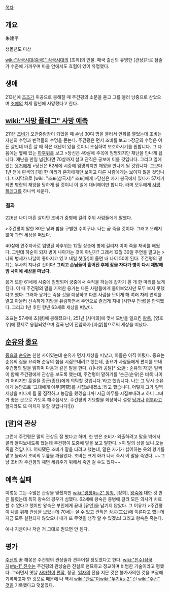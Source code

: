 [[목차]]
== 개요 ==
朱建平

생몰년도 미상

[[wiki:"삼국시대(중국)" 삼국시대]]의 [조위]의 인물. 패국 출신의 유명한 [관상]가로 점술가 수준에 가까우며 마을 안에서도 효험이 있어 유명했다.

== 생애 ==
213년에 [[조조]]가 위공으로 봉해질 때 주건평의 소문을 듣고 그를 불러 낭중으로 삼았으며 [[조예]]의 치세 말년에 사망했다고 한다.

== [[wiki:"사망 플래그" 사망 예측]] ==
211년 [[조비]]가 오관중랑장이 되었을 때 손님 30여 명을 불러서 연회를 열었는데 조비는 자신의 수명과 빈객들의 수명을 묻는다. 주건평은 먼저 조비를 보고
>장군의 수명은 여든 살인데 마흔 살 때 작은 재난이 있을 것이니 조심하여 보호하시기를 원합니다.
그 다음에는 옆에 있는 [[하후위]]를 보고 
>당신은 49살에 주목에 임명되지만 재난을 만나게 됩니다. 재난을 만일 넘긴다면 70살까지 살고 관직은 공보에 이를 것입니다.
그리고 옆에 있는 [[응거]]에게 
>당신은 62세에 시중에 임명되지만 재앙을 만나게 될 것입니다. 그보다 1년 전에 흰색의 [개] 한 마리가 혼자에게만 보이고 다른 사람에게는 보이지 않을 것입니다.  
마지막으로 [wiki: "조표(삼국지)" 조표]에게 
>당신은 자기 봉국에서 있다가 57세가 되면 병란의 재앙을 당하게 될 것이니 이 일에 대비해야만 합니다.
라며 모두에게 [[사망 플래그]]를 하나씩 세운다.

=== 결과 ===
226년 나이 마흔 살이던 조비가 중병에 걸려 주위 사람들에게 말했다.

>주건평이 말한 80은 낮과 밤을 구별한 수이구나. 나는 곧 죽을 것이다.
그러고 오래지 않아 과연 세상을 떠났다.

40살에 연주자사로 임명된 하후위는 12월 상순에 병에 걸리자 이미 죽을 채비를 해뒀다. 그런데 하순이 되자 병이 나아가는 것이 아닌가? 그래서 12월 30일 주연을 열고는
>나의 병세가 나날이 좋아지고 있고 내일 첫[닭]이 울면 내 나이 50이 된다. 주건평의 경계는 무사히 지나갈 것이다!
'''그리고 손님들이 흩어진 후에 잠을 자다가 병이 다시 재발해 밤 사이에 세상을 떠났다.'''

응거 또한 61세에 시중에 임명되어 궁중에서 숙직을 하는데 갑자기 흰 개 한 마리를 보게 된다. 이 때 주건평의 말을 기억한 응거는 다른 사람들에게 물어보았지만 모두 보지 못했다고 했다. 그러자 응거는 죽을 것을 예상하고 다른 사람을 모이게 해 여러 차례 연회를 열고 아울러 신속하게 지방을 유람하면서 주연으로 즐겁게 지내 [시한부 인생]을 만끽했다. 그리고 1년 후인 향년 63세로 세상을 떠났다.

조표는 57세에 초[왕]에 봉해졌으나, 251년 [사마의]에 맞서 모반을 일으킨 [[왕릉]], [영호우]에 황제로 옹립되었으며 결국 난이 진압하자 [자살]함으로써 세상을 떠났다.

== [[순유]]와 [[종요]] ==
[[종요]]와 [[순유]]는 친한 사이였는데 순유가 먼저 세상을 떠났고, 아들은 아직 어렸다. 종요는 순유의 집을 요리해 순유의 첩을 시집보내려고 했는데, 종요가 사람들에게 편지를 보내 주건평의 말을 밝히며 다음과 같은 말을 한다.
{{|나와 공달[* 公達 : 순유의 자]은 일찍이 함께 주건평에게 관상을 보도록 했는데, 주건평이 말하기를 '순군(순유)은 비록 나이가 어리지만 훗일을 종군(종요)에게 의탁할 것입니다.'라고 했습니다. 나는 그 당시 순유에게 농담조로 '그대에게 아무(阿騖)를 시집보내겠소.'라고 했습니다. 어떻게 그가 일찍 세상을 떠나게 될 줄 짐작하고 농담을 했겠습니까! 지금 아무를 시집보내려고 하니 그녀가 좋은 곳으로 가도록 해주십시오. 주건평의 기묘함을 회상하니 설령 [[당거]]나 [[허부]]라고 할지라도 또 미치지 못할 것입니다!|}}

== [말]의 관상 ==
그런데 주건평은 말의 관상도 잘 봤다고 하며, 한 번은 조비가 외출하려고 말을 밖에서 골라 들여보내도록 했는데 주건평이 도중에 말을 보고 말한다.
>이 말의 상을 보니 오늘 죽을 것입니다.
어찌됐든 조비가 말을 타려고 했는데, 말은 자기가 싫어하는 옷의 향기를 맡고 놀라서 조비의 무릎을 깨물었다. 조비는 크게 화가 나서 즉시 이 말을 죽였다. ~~그냥 조비가 주건평의 체면 세워주기 위해서 죽인 걸 수도 있다~~

== 예측 실패 ==
이렇듯 그는 수많은 관상을 맞췄지만 [[wiki:"왕창#s-2" 왕창]], [정희], [[왕숙]]에 대한 것 만은 틀렸는데 특히 왕숙의 경우가 심했다. 62세에 왕숙은 중병에 걸려 모든 의사가 치료할 수 없다고 했지만 왕숙은 부인에게 끝내 [유언]을 남기지 않았다. 그 이유가
>주건평이 나를 위해 관상을 보았는데 70세는 살 수 있고 관직은 삼공(三公)에 이른다고 했는데 지금 모두 실현되지 않았으니 내가 또 무엇을 생각 할 수 있겠소!
그리고 왕숙은 죽는다. 

예나 지금이나 저런 거 그대로 믿으면 안 된다.

== 평가 ==
[[주선]]의 꿈 해몽은 주건평의 관상술과 견주어질 정도였다고 한다. [[wiki:"진수(삼국지)#s-1" 진수]]는 주건평의 관상술은 진실로 현묘하고 정교하며 비범한 기술이라고 평했다. 그러면서 옛날 [[사마천]]이 [[편작]], 창공, [[일자]]의 전을 지은 것은 불가사의한 것을 포괄해 기록하고자 한 것으로 때문에 나 역시 [[wiki:"관로"이]][[wiki:"두기#s-2" 런]] [[wiki:"주선" 것]]을 기록했다고 덧붙였다.
